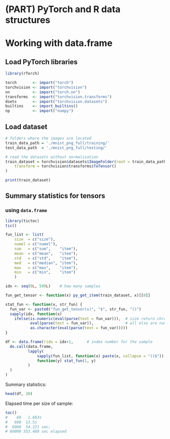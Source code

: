 # (PART) PyTorch and R data structures {-}


# Working with data.frame

## Load PyTorch libraries

```r
library(rTorch)

torch       <- import("torch")
torchvision <- import("torchvision")
nn          <- import("torch.nn")
transforms  <- import("torchvision.transforms")
dsets       <- import("torchvision.datasets")
builtins    <- import_builtins()
np          <- import("numpy")
```

## Load dataset

```r
# folders where the images are located
train_data_path = './mnist_png_full/training/'
test_data_path  = './mnist_png_full/testing/'
```


```r
# read the datasets without normalization
train_dataset = torchvision$datasets$ImageFolder(root = train_data_path, 
    transform = torchvision$transforms$ToTensor()
)

print(train_dataset)
```


## Summary statistics for tensors

### using `data.frame`

```r
library(tictoc)
tic()

fun_list <- list(
    size  = c("size"),
    numel = c("numel"),
    sum   = c("sum",    "item"),
    mean  = c("mean",   "item"),
    std   = c("std",    "item"),
    med   = c("median", "item"),
    max   = c("max",    "item"),
    min   = c("min",    "item")
    )

idx <- seq(0L, 599L)    # how many samples

fun_get_tensor <- function(x) py_get_item(train_dataset, x)[[0]]

stat_fun <- function(x, str_fun) {
  fun_var <- paste0("fun_get_tensor(x)", "$", str_fun, "()")
  sapply(idx, function(x) 
    ifelse(is.numeric(eval(parse(text = fun_var))),  # size return chracater
           eval(parse(text = fun_var)),              # all else are numeric
           as.character(eval(parse(text = fun_var)))))
}  

df <- data.frame(ridx = idx+1,      # index number for the sample
  do.call(data.frame, 
          lapply(
              sapply(fun_list, function(x) paste(x, collapse = "()$")), 
              function(y) stat_fun(1, y)
          )
  )
)
```

Summary statistics:
```r
head(df, 20)
```

Elapsed time per size of sample:
```r
toc()
#    60   1.663s
#   600  13.5s
#  6000  54.321 sec;
# 60000 553.489 sec elapsed
```



